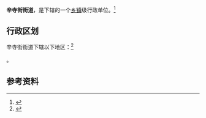 {{中国乡级行政区|14/10/02/006/000}}

'''辛寺街街道'''，是{{PRC admin/fullname|14/10/02/006/000|3}}下辖的一个[[乡镇|乡镇]]级行政单位。<ref>{{PRC admin/ref sgc|{{PRC admin/parent|14/10/02/006/000}}}}</ref>

== 行政区划 ==

辛寺街街道下辖以下地区：<ref>{{PRC admin/ref sgc|14/10/02/006/000}}</ref>

{{PRC admin/children|14/10/02/006/000}}。

== 参考资料 ==

{{reflist}}

{{行政区划小作品}}
{{PRC admin/navcat|14/10/02/006/000}}